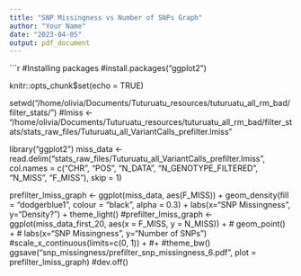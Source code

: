 ```yaml
---
title: "SNP Missingness vs Number of SNPs Graph"
author: "Your Name"
date: "2023-04-05"
output: pdf_document
---
```


```r
#Installing packages
#install.packages("ggplot2")

knitr::opts_chunk$set(echo = TRUE)

setwd("/home/olivia/Documents/Tuturuatu_resources/tuturuatu_all_rm_bad/filter_stats/")
#lmiss <- "/home/olivia/Documents/Tuturuatu_resources/tuturuatu_all_rm_bad/filter_stats/stats_raw_files/Tuturuatu_all_VariantCalls_prefilter.lmiss"

library("ggplot2")
miss_data <- read.delim("stats_raw_files/Tuturuatu_all_VariantCalls_prefilter.lmiss", 
    col.names = c("CHR", "POS", "N_DATA", "N_GENOTYPE_FILTERED", "N_MISS", "F_MISS"), skip = 1)

prefilter_lmiss_graph <- ggplot(miss_data, aes(F_MISS)) + 
    geom_density(fill = "dodgerblue1", colour = "black", alpha = 0.3) + 
    labs(x="SNP Missingness", y="Density?") +
    theme_light()
#prefilter_lmiss_graph <- ggplot(miss_data_first_20, aes(x = F_MISS, y = N_MISS)) + 
#    geom_point() + 
#    labs(x="SNP Missingness", y="Number of SNPs")
    #scale_x_continuous(limits=c(0, 1)) + 
    #+ 
    #theme_bw()
ggsave("snp_missingness/prefilter_snp_missingness_6.pdf", plot = prefilter_lmiss_graph)
#dev.off()